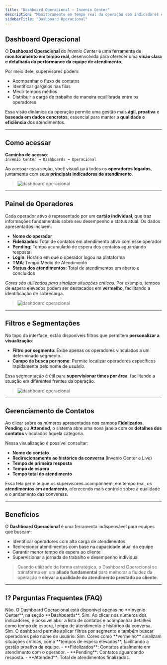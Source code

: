 ```yaml
---
title: "Dashboard Operacional – Invenio Center"
description: "Monitoramento em tempo real da operação com indicadores estratégicos de atendimento."
sidebarTitle: "Dashboard Operacional"
---
```


##  Dashboard Operacional

O **Dashboard Operacional** do *Invenio Center* é uma ferramenta de **monitoramento em tempo real**, desenvolvida para oferecer uma **visão clara e detalhada da performance da equipe de atendimento**.

Por meio dele, supervisores podem:

- Acompanhar o fluxo de contatos
- Identificar gargalos nas filas
- Medir tempos médios
- Distribuir a carga de trabalho de maneira equilibrada entre os operadores

Essa visão dinâmica da operação permite uma gestão mais **ágil**, **proativa** e **baseada em dados concretos**, essencial para manter a **qualidade e eficiência** dos atendimentos.

---

##  Como acessar

**Caminho de acesso**:  
`Invenio Center → Dashboards → Operacional`

Ao acessar essa seção, você visualizará todos os **operadores logados**, juntamente com seus **principais indicadores de atendimento**.

 > ![dashboard operacional](https://robbublob.blob.core.windows.net/docs/dashoperacional.png)

---

##  Painel de Operadores

Cada operador ativo é representado por um **cartão individual**, que traz informações fundamentais sobre seu desempenho e status atual. Os dados apresentados incluem:

- **Nome do operador**
- **Fidelizados**: Total de contatos em atendimento ativo com esse operador
- **Pending**: Tempo acumulado de espera dos contatos aguardando resposta
- **Login**: Horário em que o operador logou na plataforma
- **TMA**: Tempo Médio de Atendimento
- **Status dos atendimentos**: Total de atendimentos em aberto e concluídos

 *Cores são utilizadas para sinalizar situações críticas*. Por exemplo, tempos de espera elevados podem ser destacados em **vermelho**, facilitando a identificação de sobrecarga.

> ![dashboard operacional](https://robbublob.blob.core.windows.net/docs/dashoperacional1.png)

---

##  Filtros e Segmentações

No topo da interface, estão disponíveis filtros que permitem **personalizar a visualização**:

- **Filtro por segmento**: Exibe apenas os operadores vinculados a um determinado segmento.
- **Campo de busca por nome**: Permite localizar operadores específicos rapidamente pelo nome de usuário.

Essa segmentação é útil para **supervisionar times por área**, facilitando a atuação em diferentes frentes da operação.

> ![dashboard operacional](https://robbublob.blob.core.windows.net/docs/dashoperacionalfiltros.png)

---

##  Gerenciamento de Contatos

Ao clicar sobre os números apresentados nos campos **Fidelizados**, **Pending** ou **Attended**, o sistema abre uma nova janela com os **detalhes dos contatos** vinculados àquela categoria.

Nessa visualização é possível consultar:

- **Nome do contato**
- **Redirecionamento ao histórico da conversa** (Invenio Center e Live)
- **Tempo de primeira resposta**
- **Tempo de espera**
- **Tempo total do atendimento**

Essa tela permite que os supervisores acompanhem, em tempo real, os **atendimentos em andamento**, oferecendo mais controle sobre a qualidade e o andamento das conversas.

---

##  Benefícios

O **Dashboard Operacional** é uma ferramenta indispensável para equipes que buscam:

- Identificar operadores com alta carga de atendimentos
- Redirecionar atendimentos com base na capacidade atual da equipe
- Garantir menor tempo de espera ao cliente
- Supervisionar a jornada de trabalho e desempenho individual

> Quando utilizado de forma estratégica, o Dashboard Operacional se transforma em um **aliado fundamental** para melhorar a fluidez da operação e **elevar a qualidade do atendimento prestado ao cliente**.

---

## ⁉️ Perguntas Frequentes (FAQ)

<AccordionGroup title="Dúvidas Frequentes">

<Accordion title="O dashboard é acessado pelo Invenio Live?">
Não. O Dashboard Operacional está disponível apenas no **Invenio Center**, na seção **Dashboards**.

</Accordion>

<Accordion title="Os supervisores conseguem visualizar atendimentos em tempo real?">
Sim. Ao clicar nos números dos indicadores, é possível abrir a lista de contatos e acompanhar detalhes como tempo de espera, tempo de atendimento e histórico da conversa.

</Accordion>

<Accordion title="É possível filtrar por segmentos ou operadores específicos?">
Sim. O dashboard permite aplicar filtros por segmento e também buscar operadores pelo nome de usuário.

</Accordion>

<Accordion title="As cores indicam algum tipo de alerta?">
Sim. Cores como **vermelho** sinalizam situações críticas, como **tempos de espera elevados**, facilitando a gestão proativa da equipe.

</Accordion>

<Accordion title="Qual a diferença entre Fidelizados, Pending e Attended?">
- **Fidelizados**: Contatos atualmente em atendimento com o operador.
- **Pending**: Contatos aguardando resposta.
- **Attended**: Total de atendimentos finalizados.

</Accordion>

</AccordionGroup>
